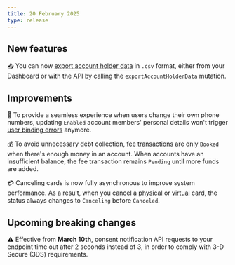 ```yaml
---
title: 20 February 2025
type: release
---
```


## New features

📥 You can now [export account holder data](/topics/onboarding/account-holders/guide-export/) in `.csv` format, either from your Dashboard or with the API by calling the `exportAccountHolderData` mutation.

## Improvements

👤 To provide a seamless experience when users change their own phone numbers, updating `Enabled` account members' personal details won't trigger [user binding errors](/topics/accounts/memberships/#binding-errors) anymore.

💰 To avoid unnecessary debt collection, [fee transactions](topics/accounts/billing/#fees-swan) are only `Booked` when there's enough money in an account.
When accounts have an insufficient balance, the fee transaction remains `Pending` until more funds are added.

💳 Canceling cards is now fully asynchronous to improve system performance.
As a result, when you cancel a [physical](topics/cards/physical/#statuses) or [virtual](topics/cards/virtual/#statuses) card, the status always changes to `Canceling` before `Canceled`.

## Upcoming breaking changes

⚠️ Effective from **March 10th**, consent notification API requests to your endpoint time out after 2 seconds instead of 3, in order to comply with 3-D Secure (3DS) requirements.